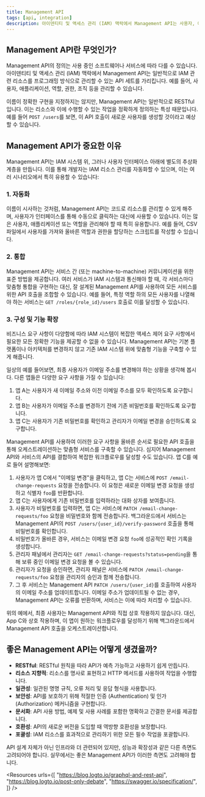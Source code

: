 ```yaml
---
title: Management API
tags: [api, integration]
description: 아이덴티티 및 액세스 관리 (IAM) 맥락에서 Management API는 사용자, 애플리케이션, 역할 및 권한과 같은 리소스의 프로그래머틱 관리를 가능하게 합니다. 일반적으로 RESTful이며, IAM 시스템과 사용자 인터페이스 사이의 추상화 계층을 제공하여 자동화, 통합 및 맞춤형 기능 개발을 가능하게 합니다.
---
```


## Management API란 무엇인가?

Management API의 정의는 사용 중인 소프트웨어나 서비스에 따라 다를 수 있습니다. 아이덴티티 및 액세스 관리 (IAM) 맥락에서 Management API는 일반적으로 IAM 관련 리소스를 프로그래밍 방식으로 관리할 수 있는 API 세트를 가리킵니다. 예를 들어, 사용자, 애플리케이션, 역할, 권한, 조직 등을 관리할 수 있습니다.

이름이 정확한 구현을 지정하지는 않지만, Management API는 일반적으로 RESTful입니다. 이는 리소스와 이에 수행할 수 있는 작업을 정확하게 정의하는 특성 때문입니다. 예를 들어 `POST /users`를 보면, 이 API 호출이 새로운 사용자를 생성할 것이라고 예상할 수 있습니다.

## Management API가 중요한 이유

Management API는 IAM 시스템 위, 그러나 사용자 인터페이스 아래에 별도의 추상화 계층을 만듭니다. 이를 통해 개발자는 IAM 리소스 관리를 자동화할 수 있으며, 이는 여러 시나리오에서 특히 유용할 수 있습니다:

### 1. 자동화

이름이 시사하는 것처럼, Management API는 코드로 리소스를 관리할 수 있게 해주며, 사용자가 인터페이스를 통해 수동으로 클릭하는 대신에 사용할 수 있습니다. 이는 많은 사용자, 애플리케이션 또는 역할을 관리해야 할 때 특히 유용합니다. 예를 들어, CSV 파일에서 사용자를 가져와 올바른 역할과 권한을 할당하는 스크립트를 작성할 수 있습니다.

### 2. 통합

Management API는 서비스 간 (또는 machine-to-machine) 커뮤니케이션을 위한 표준 방법을 제공합니다. 여러 서비스가 IAM 시스템과 통신해야 할 때, 각 서비스마다 맞춤형 통합을 구현하는 대신, 잘 설계된 Management API를 사용하여 모든 서비스를 위한 API 호출을 조합할 수 있습니다. 예를 들어, 특정 역할 하의 모든 사용자를 나열해야 하는 서비스는 `GET /roles/{role_id}/users` 호출로 이를 달성할 수 있습니다.

### 3. 구성 및 기능 확장

비즈니스 요구 사항이 다양함에 따라 IAM 시스템이 복잡한 액세스 제어 요구 사항에서 필요한 모든 정확한 기능을 제공할 수 없을 수 있습니다. Management API는 기본 플랫폼이나 아키텍처를 변경하지 않고 기존 IAM 시스템 위에 맞춤형 기능을 구축할 수 있게 해줍니다.

일상의 예를 들어보면, 최종 사용자가 이메일 주소를 변경해야 하는 상황을 생각해 봅시다. 다른 앱들은 다양한 요구 사항을 가질 수 있습니다:

1. 앱 A는 사용자가 새 이메일 주소와 이전 이메일 주소를 모두 확인하도록 요구합니다.
2. 앱 B는 사용자가 이메일 주소를 변경하기 전에 기존 비밀번호를 확인하도록 요구합니다.
3. 앱 C는 사용자가 기존 비밀번호를 확인하고 관리자가 이메일 변경을 승인하도록 요구합니다.

Management API를 사용하여 이러한 요구 사항을 올바른 순서로 필요한 API 호출을 통해 오케스트레이션하는 맞춤형 서비스를 구축할 수 있습니다. 심지어 Management API와 서비스의 API를 결합하여 복잡한 워크플로우를 달성할 수도 있습니다. 앱 C를 예로 들어 설명해보면:

1. 사용자가 앱 C에서 "이메일 변경"을 클릭하고, 앱 C는 서비스에 `POST /email-change-requests` 요청을 전송합니다. 이 요청은 새로운 이메일 변경 요청을 생성하고 식별자 `foo`를 반환합니다.
2. 앱 C는 사용자에게 기존 비밀번호를 입력하라는 대화 상자를 보여줍니다.
3. 사용자가 비밀번호를 입력하면, 앱 C는 서비스에 `PATCH /email-change-requests/foo` 요청을 비밀번호와 함께 전송합니다. 백그라운드에서 서비스는 Management API의 `POST /users/{user_id}/verify-password` 호출을 통해 비밀번호를 확인합니다.
4. 비밀번호가 올바른 경우, 서비스는 이메일 변경 요청 `foo`에 성공적인 확인 기록을 생성합니다.
5. 관리자 패널에서 관리자는 `GET /email-change-requests?status=pending`을 통해 보류 중인 이메일 변경 요청을 볼 수 있습니다.
6. 관리자가 요청을 승인하면, 관리자 패널은 서비스에 `PATCH /email-change-requests/foo` 요청을 관리자의 승인과 함께 전송합니다.
7. 그 후 서비스는 Management API `PATCH /users/{user_id}`를 호출하여 사용자의 이메일 주소를 업데이트합니다. 이메일 주소가 업데이트될 수 없는 경우, Management API는 오류를 반환하며, 서비스는 이에 따라 처리할 수 있습니다.

위의 예에서, 최종 사용자는 Management API와 직접 상호 작용하지 않습니다. 대신, App C와 상호 작용하며, 이 앱이 원하는 워크플로우를 달성하기 위해 백그라운드에서 Management API 호출을 오케스트레이션합니다.

## 좋은 Management API는 어떻게 생겼을까?

- **RESTful**: RESTful 원칙을 따라 API가 예측 가능하고 사용하기 쉽게 만듭니다.
- **리소스 지향적**: 리소스를 명사로 표현하고 HTTP 메서드를 사용하여 작업을 수행합니다.
- **일관성**: 일관된 명명 규칙, 오류 처리 및 응답 형식을 사용합니다.
- **보안성**: API를 보호하기 위해 적절한 인증 (Authentication) 및 인가 (Authorization) 메커니즘을 구현합니다.
- **문서화**: API 사용 방법, 예제 및 사용 사례를 포함한 명확하고 간결한 문서를 제공합니다.
- **호환성**: API의 새로운 버전을 도입할 때 역방향 호환성을 보장합니다.
- **포괄성**: IAM 리소스를 효과적으로 관리하기 위한 모든 필수 작업을 포괄합니다.

API 설계 자체가 아닌 인프라와 더 관련되어 있지만, 성능과 확장성과 같은 다른 측면도 고려되어야 합니다. 실무에서는 좋은 Management API가 이러한 측면도 고려해야 합니다.

<Resources
  urls={[
    "https://blog.logto.io/graphql-and-rest-api",
    "https://blog.logto.io/post-only-debate",
    "https://swagger.io/specification/",
  ]}
/>